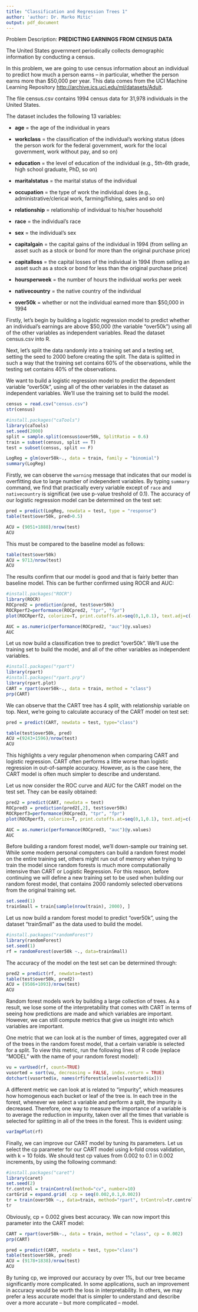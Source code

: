 ```yaml
---
title: "Classification and Regression Trees 1"
author: 'author: Dr. Marko Mitic'
output: pdf_document
---
```

Problem Description: **PREDICTING EARNINGS FROM CENSUS DATA**

The United States government periodically collects demographic information by conducting a census.

In this problem, we are going to use census information about an individual to predict how much a person earns -- in particular, whether the person earns more than $50,000 per year. This data comes from the UCI Machine Learning Repository <http://archive.ics.uci.edu/ml/datasets/Adult>.

The file census.csv contains 1994 census data for 31,978 individuals in the United States.

The dataset includes the following 13 variables:

- **age** = the age of the individual in years

- **workclass** = the classification of the individual's working status (does the person work for the federal government, work for the local government, work without pay, and so on)

- **education** = the level of education of the individual (e.g., 5th-6th grade, high school graduate, PhD, so on)

- **maritalstatus** = the marital status of the individual

- **occupation** = the type of work the individual does (e.g., administrative/clerical work, farming/fishing, sales and so on)

- **relationship** = relationship of individual to his/her household

- **race** = the individual's race

- **sex** = the individual's sex

- **capitalgain** = the capital gains of the individual in 1994 (from selling an asset such as a stock or bond for more than the original purchase price)

- **capitalloss** = the capital losses of the individual in 1994 (from selling an asset such as a stock or bond for less than the original purchase price)

- **hoursperweek** = the number of hours the individual works per week

- **nativecountry** = the native country of the individual

- **over50k** = whether or not the individual earned more than $50,000 in 1994

Firstly, let's begin by building a logistic regression model to predict whether an individual's earnings are above $50,000 (the variable "over50k") using all of the other variables as independent variables. Read the dataset census.csv into R.

Next, let's split the data randomly into a training set and a testing set, setting the seed to 2000 before creating the split. The data is splitted in such a way that the training set contains 60% of the observations, while the testing set contains 40% of the observations.

We want to build a logistic regression model to predict the dependent variable "over50k", using all of the other variables in the dataset as independent variables. We'll use the training set to build the model.

```r
census = read.csv("census.csv")
str(census)

#install.packages("caTools")
library(caTools)
set.seed(2000)
split = sample.split(census$over50k, SplitRatio = 0.6)
train = subset(census, split == T)
test = subset(census, split == F)

LogReg = glm(over50k~., data = train, family = "binomial")
summary(LogReg)
```

Firstly, we can observe the `warning` message that indicates that our model is overfitting due to large number of independent variables. By typing `summary` command, we find that practically every variable except of `race` and `nativecountry` is significat (we use p-value treshold of 0.1). The accuracy of our logistic regression model can be determined on the test set:

```r
pred = predict(LogReg, newdata = test, type = "response")
table(test$over50k, pred>0.5)

ACU = (9051+1888)/nrow(test)
ACU
```

This must be compared to the baseline model as follows:

```r
table(test$over50k)
ACU = 9713/nrow(test)
ACU
```

The results confirm that our model is good and that is fairly better than baseline model. This can be further confirmed using ROCR and AUC:

```r
#install.packages("ROCR")
library(ROCR)
ROCpred2 = prediction(pred, test$over50k)
ROCRperf2=performance(ROCpred2, "tpr", "fpr")
plot(ROCRperf2, colorize=T, print.cutoffs.at=seq(0,1,0.1), text.adj=c(-0.2,1.7))

AUC = as.numeric(performance(ROCpred2, "auc")@y.values)
AUC

```

Let us now build a classification tree to predict "over50k". We'll use the training set to build the model, and all of the other variables as independent variables. 

```r
#install.packages("rpart")
library(rpart)
#install.packages("rpart.prp")
library(rpart.plot)
CART = rpart(over50k~., data = train, method = "class")
prp(CART)
```

We can observe that the CART tree has 4 split, with relationship variable on top. Next, we're going to calculate accuracy of the CART model on test set:

```r
pred = predict(CART, newdata = test, type="class")

table(test$over50k, pred)
ACU =(9243+1596)/nrow(test)
ACU
```

This highlights a very regular phenomenon when comparing CART and logistic regression. CART often performs a little worse than logistic regression in out-of-sample accuracy. However, as is the case here, the CART model is often much simpler to describe and understand.

Let us now consider the ROC curve and AUC for the CART model on the test set. They can be easily obtained:

```r
pred2 = predict(CART, newdata = test)
ROCpred3 = prediction(pred2[,2], test$over50k)
ROCRperf3=performance(ROCpred3, "tpr", "fpr")
plot(ROCRperf3, colorize=T, print.cutoffs.at=seq(0,1,0.1), text.adj=c(-0.2,1.7))

AUC = as.numeric(performance(ROCpred3, "auc")@y.values)
AUC
```

Before building a random forest model, we'll down-sample our training set. While some modern personal computers can build a random forest model on the entire training set, others might run out of memory when trying to train the model since random forests is much more computationally intensive than CART or Logistic Regression. For this reason, before continuing we will define a new training set to be used when building our random forest model, that contains 2000 randomly selected obervations from the original training set. 

```r
set.seed(1)
trainSmall = train[sample(nrow(train), 2000), ]
```

Let us now build a random forest model to predict "over50k", using the dataset "trainSmall" as the data used to build the model. 


```r
#install.packages("randomForest")
library(randomForest)
set.seed(1)
rf = randomForest(over50k ~., data=trainSmall)
```

The accuracy of the model on the test set can be determined through:

```r
pred2 = predict(rf, newdata=test)
table(test$over50k, pred2)
ACU = (9586+1093)/nrow(test)
ACU
```

Random forest models work by building a large collection of trees. As a result, we lose some of the interpretability that comes with CART in terms of seeing how predictions are made and which variables are important. However, we can still compute metrics that give us insight into which variables are important.

One metric that we can look at is the number of times, aggregated over all of the trees in the random forest model, that a certain variable is selected for a split. To view this metric, run the following lines of R code (replace "MODEL" with the name of your random forest model):

```r
vu = varUsed(rf, count=TRUE)
vusorted = sort(vu, decreasing = FALSE, index.return = TRUE)
dotchart(vusorted$x, names(rf$forest$xlevels[vusorted$ix]))
```

A different metric we can look at is related to "impurity", which measures how homogenous each bucket or leaf of the tree is. In each tree in the forest, whenever we select a variable and perform a split, the impurity is decreased. Therefore, one way to measure the importance of a variable is to average the reduction in impurity, taken over all the times that variable is selected for splitting in all of the trees in the forest.  This is evident using:

```r
varImpPlot(rf)
```

Finally, we can improve our CART model by tuning its parameters. 
Let us select the cp parameter for our CART model using k-fold cross validation, with k = 10 folds. We should test cp values from 0.002 to 0.1 in 0.002 increments, by using the following command:

```r
#install.packages("caret")
library(caret)
set.seed(2)
tr.control = trainControl(method="cv", number=10)
cartGrid = expand.grid( .cp = seq(0.002,0.1,0.002))
tr = train(over50k ~., data=train, method="rpart", trControl=tr.control, tuneGrid = cartGrid)
tr
```

Obviously, cp = 0.002 gives best accuracy. We can now import this parameter into the CART model:
```r
CART = rpart(over50k~., data = train, method = "class", cp = 0.002)
prp(CART)

pred = predict(CART, newdata = test, type="class")
table(test$over50k, pred)
ACU = (9178+1838)/nrow(test)
ACU
```

By tuning cp, we improved our accuracy by over 1%, but our tree became significantly more complicated. In some applications, such an improvement in accuracy would be worth the loss in interpretability. In others, we may prefer a less accurate model that is simpler to understand and describe over a more accurate -- but more complicated -- model.